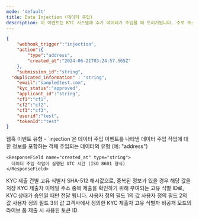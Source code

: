 ```yaml
---
mode: 'default'
title: Data Injection (데이터 주입)
description: 이 이벤트는 KYC 시스템에 추가 데이터가 주입될 때 트리거됩니다. 주로 주소 정보와 같은 특정 데이터 타입의 추가나 갱신을 위해 사용됩니다. 이 이벤트를 통해 KYC 프로필의 데이터 보강 과정을 추적하고, 관련 시스템을 업데이트할 수 있습니다.
---
```



```json injection-webhook-sample.json
{
	"webhook_trigger":"injection",
	"action":{
		"type":"address",
		"created_at":"2024-06-21T03:24:57.565Z"
	},
	"submission_id":"string",
  "duplicated_information" : "string",
	"email":"sample@test.com",
	"kyc_status":"approved",
	"applicant_id":"string",
	"cf1":"cf1",
	"cf2":"cf2",
	"cf3":"cf3",
	"userid":"test",
	"tokenId":"test"
}
```

<ResponseField name="webhook_trigger" type="string">
  웹훅 이벤트 유형 - `injection`은 데이터 주입 이벤트를 나타냄
</ResponseField>

<ResponseField name="action" type="object">
데이터 주입 작업에 대한 정보를 포함하는 객체
  <Expandable title="properties">
    <ResponseField name="type" type="string">
      주입되는 데이터의 유형 (예: "address")
    </ResponseField>

    <ResponseField name="created_at" type="string">
      데이터 주입 작업이 실행된 UTC 시간 (ISO 8601 형식)
    </ResponseField>

  </Expandable>
</ResponseField>

<ResponseField name="submission_id" type="string" >
  KYC 제출 건별 고유 식별자
</ResponseField>

<ResponseField name="duplicated_information" type="string" >
  SHA-512 해시값으로, 중복된 정보가 있을 경우 해당 값을 저장
</ResponseField>

<ResponseField name="email" type="string" >
  KYC 제출자 이메일 주소
</ResponseField>

<ResponseField name="applicant_id" type="string" >
  중복 제출을 확인하기 위해 부여되는 고유 식별 ID로, KYC 상태가 승인일 때만 전달 됩니다.
</ResponseField>


<ResponseField name="cf1" type="string" >
  사용자 정의 필드 1의 값
</ResponseField>
<ResponseField name="cf2" type="string" >
  사용자 정의 필드 2의 값
</ResponseField>
<ResponseField name="cf3" type="string" >
  사용자 정의 필드 3의 값
</ResponseField>


<ResponseField name="userid" type="string" >
  고객사에서 정의한 KYC 제출자 고유 식별자
</ResponseField>

<ResponseField name="tokenId" type="string" >
  비공개 모드의 라이브 폼 제출 시 사용된 토큰 ID
</ResponseField>
